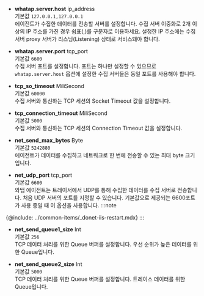 * **whatap.server.host** <span class='type'>ip_address</span><br/>
기본값 `127.0.0.1,127.0.0.1`<br/>에이전트가 수집한 데이터를 전송할 서버를 설정합니다. 수집 서버 이중화로 2개 이상의 IP 주소를 가진 경우 쉼표(,)를 구분자로 이용하세요. 설정한 IP 주소에는 수집 서버 proxy 서버가 리스닝(Listening) 상태로 서비스돼야 합니다.

* **whatap.server.port** <span class='type'>tcp_port</span><br/>
기본값 `6600`<br/>수집 서버 포트를 설정합니다. 포트는 하나만 설정할 수 있으므로 `whatap.server.host` 옵션에 설정한 수집 서버들은 동일 포트를 사용해야 합니다.

* **tcp_so_timeout** <span class='type'>MiliSecond</span><br/>
기본값 `60000`<br/>수집 서버와 통신하는 TCP 세션의 Socket Timeout 값을 설정합니다.

* **tcp_connection_timeout** <span class='type'>MiliSecond</span><br/>
기본값 `5000`<br/>수집 서버와 통신하는 TCP 세션의 Connection Timeout 값을 설정합니다.

* **net_send_max_bytes** <span class='type'>Byte</span><br/>
기본값 `5242880`<br/>에이전트가 데이터를 수집하고 네트워크로 한 번에 전송할 수 있는 최대 byte 크기입니다.

* **net_udp_port** <span class='type'>tcp_port</span><br/>
    기본값 `6600`<br/>와탭 에이전트는 트레이서에서 UDP를 통해 수집한 데이터를 수집 서버로 전송합니다. 처음 UDP 서버의 포트를 지정할 수 있습니다. 기본값으로 제공되는 6600포트가 사용 중일 때 이 옵션을 사용합니다.
:::note
<!-- IIS를 다시 시작해야 적용할 수 있습니다. -->
{@include: ../common-items/_donet-iis-restart.mdx}
:::

* **net_send_queue1_size** <span class='type'>Int</span><br/>
기본값 `256`<br/>TCP 데이터 처리를 위한 Queue 버퍼를 설정합니다. 우선 순위가 높은 데이터를 위한 Queue입니다.

* **net_send_queue2_size** <span class='type'>Int</span><br/>
기본값 `5000`<br/>TCP 데이터 처리를 위한 Queue 버퍼를 설정합니다. 트레이스 데이터를 위한 Queue입니다.